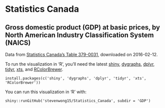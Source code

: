# Statistics Canada

## Gross domestic product (GDP) at basic prices, by North American Industry Classification System (NAICS)

Data from [Statistics Canada's Table 379-0031](http://www5.statcan.gc.ca/cansim/a26?lang=eng&retrLang=eng&id=3790031&paSer=&pattern=&stByVal=1&p1=1&p2=-1&tabMode=dataTable&csid=), downloaded on 2016-02-12.

To run the visualization in 'R', you'll need the latest [shiny](http://shiny.rstudio.com/), [dygraphs](http://dygraphs.com/), [dplyr](https://github.com/hadley/dplyr), [tidyr](https://cran.r-project.org/web/packages/tidyr/index.html), [xts](https://cran.r-project.org/web/packages/xts/index.html), and [RColorBrewer](https://cran.r-project.org/web/packages/RColorBrewer/index.html).

```
install.packages(c('shiny', 'dygraphs', 'dplyr', 'tidyr', 'xts', 'RColorBrewer'))
```

You can run this visualization in 'R' with:
```
shiny::runGitHub('stevenwong15/Statistics_Canada', subdir = 'GDP')
```

